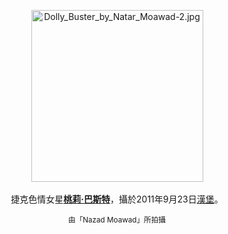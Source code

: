 <center>
[[File:Dolly_Buster_by_Natar_Moawad-2.jpg|275px]]
<br><br>
捷克色情女星'''[[桃莉·巴斯特|桃莉·巴斯特]]'''，攝於2011年9月23日[[漢堡|漢堡]]。
<p>
<small>由「Nazad Moawad」所拍攝</small>
</center>